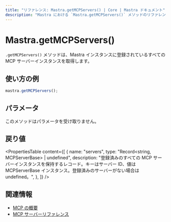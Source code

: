 ```yaml
---
title: "リファレンス: Mastra.getMCPServers() | Core | Mastra ドキュメント"
description: "Mastra における `Mastra.getMCPServers()` メソッドのリファレンス。登録済みのすべての MCP サーバーインスタンスを取得します。"
---
```


# Mastra.getMCPServers()

`.getMCPServers()` メソッドは、Mastra インスタンスに登録されているすべての MCP サーバーインスタンスを取得します。

## 使い方の例

```typescript copy
mastra.getMCPServers();
```


## パラメータ

このメソッドはパラメータを受け取りません。

## 戻り値

<PropertiesTable
  content={[
    {
      name: "servers",
      type: "Record<string, MCPServerBase> | undefined",
      description: "登録済みのすべての MCP サーバーインスタンスを保持するレコード。キーはサーバー ID、値は MCPServerBase インスタンス。登録済みのサーバーがない場合は undefined。",
    },
  ]}
/>

## 関連情報

- [MCP の概要](../../docs/tools-mcp/mcp-overview.mdx)
- [MCP サーバーリファレンス](../../reference/tools/mcp-server.mdx)